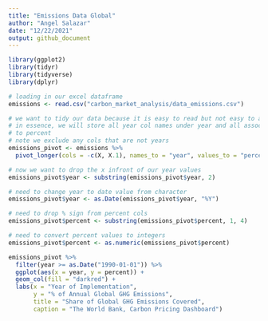 ```yaml
---
title: "Emissions Data Global"
author: "Angel Salazar"
date: "12/22/2021"
output: github_document
---
```


```r
library(ggplot2)
library(tidyr)
library(tidyverse)
library(dplyr)

# loading in our excel dataframe
emissions <- read.csv("carbon_market_analysis/data_emissions.csv")

# we want to tidy our data because it is easy to read but not easy to analyze
# in essence, we will store all year col names under year and all associated values
# to percent
# note we exclude any cols that are not years
emissions_pivot <- emissions %>%
  pivot_longer(cols = -c(X, X.1), names_to = "year", values_to = "percent") 

# now we want to drop the x infront of our year values
emissions_pivot$year <- substring(emissions_pivot$year, 2)

# need to change year to date value from character
emissions_pivot$year <- as.Date(emissions_pivot$year, "%Y")

# need to drop % sign from percent cols
emissions_pivot$percent <- substring(emissions_pivot$percent, 1, 4)

# need to convert percent values to integers
emissions_pivot$percent <- as.numeric(emissions_pivot$percent)

```

```r
emissions_pivot %>%
  filter(year >= as.Date("1990-01-01")) %>%
  ggplot(aes(x = year, y = percent)) +
  geom_col(fill = "darkred") +
  labs(x = "Year of Implementation", 
       y = "% of Annual Global GHG Emissions", 
       title = "Share of Global GHG Emissions Covered", 
       caption = "The World Bank, Carbon Pricing Dashboard")

```

